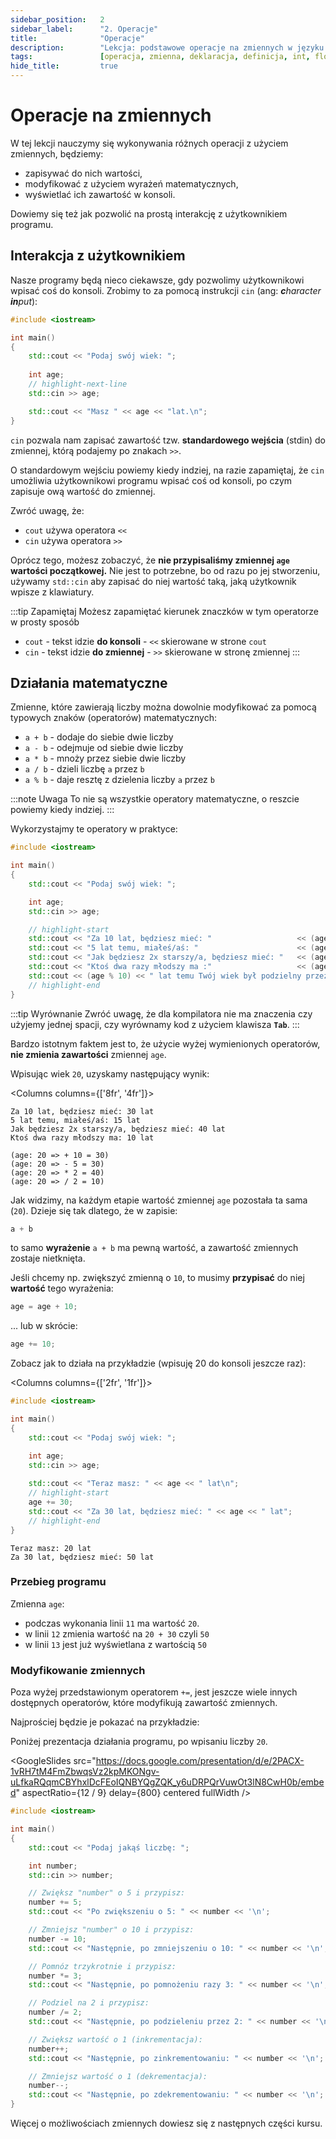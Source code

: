 ```yaml
---
sidebar_position:	2
sidebar_label:		"2. Operacje"
title:				"Operacje"
description:		"Lekcja: podstawowe operacje na zmiennych w języku C++"
tags:				[operacja, zmienna, deklaracja, definicja, int, float, char]
hide_title:			true
---
```





<NotFinished/>

# Operacje na zmiennych

W tej lekcji nauczymy się wykonywania różnych operacji z użyciem zmiennych, będziemy:
- zapisywać do nich wartości,
- modyfikować z użyciem wyrażeń matematycznych,
- wyświetlać ich zawartość w konsoli.

Dowiemy się też jak pozwolić na prostą interakcję z użytkownikiem programu.

## Interakcja z użytkownikiem

Nasze programy będą nieco ciekawsze, gdy pozwolimy użytkownikowi wpisać coś do konsoli.
Zrobimy to za pomocą instrukcji `cin` (ang: <i>**c**haracter **in**put</i>):

```cpp
#include <iostream>

int main()
{
	std::cout << "Podaj swój wiek: ";
	
	int age;
	// highlight-next-line
	std::cin >> age;

	std::cout << "Masz " << age << "lat.\n";
}
```

`cin` pozwala nam zapisać zawartość tzw. **standardowego wejścia** (stdin)
do zmiennej, którą podajemy po znakach `>>`.

O standardowym wejściu powiemy kiedy indziej, na razie zapamiętaj, że
`cin` umożliwia użytkownikowi programu wpisać coś od konsoli,
po czym zapisuje ową wartość do zmiennej.

Zwróć uwagę, że:
- `cout` używa operatora `<<`
- `cin` używa operatora `>>`

Oprócz tego, możesz zobaczyć, że **nie przypisaliśmy zmiennej `age` wartości początkowej.**
Nie jest to potrzebne, bo od razu po jej stworzeniu, używamy `std::cin` aby zapisać
do niej wartość taką, jaką użytkownik wpisze z klawiatury.

:::tip Zapamiętaj
Możesz zapamiętać kierunek znaczków w tym operatorze w prosty sposób
- `cout` - tekst idzie **do konsoli** - `<<` skierowane w strone `cout`
- `cin` - tekst idzie **do zmiennej** - `>>` skierowane w stronę zmiennej
:::

## Działania matematyczne

Zmienne, które zawierają liczby można dowolnie modyfikować
za pomocą typowych znaków (operatorów) matematycznych:

- `a + b` - dodaje do siebie dwie liczby
- `a - b` - odejmuje od siebie dwie liczby
- `a * b` - mnoży przez siebie dwie liczby
- `a / b` - dzieli liczbę `a` przez `b`
- `a % b` - daje resztę z dzielenia liczby `a` przez `b`

:::note Uwaga
To nie są wszystkie operatory matematyczne, o reszcie powiemy
kiedy indziej.
:::

Wykorzystajmy te operatory w praktyce:

```cpp
#include <iostream>

int main()
{
	std::cout << "Podaj swój wiek: ";

	int age;
	std::cin >> age;

	// highlight-start
	std::cout << "Za 10 lat, będziesz mieć: "					<< (age + 10)	<< " lat\n";
	std::cout << "5 lat temu, miałeś/aś: "						<< (age - 5)	<< " lat\n";
	std::cout << "Jak będziesz 2x starszy/a, będziesz mieć: "	<< (age * 2)	<< " lat\n";
	std::cout << "Ktoś dwa razy młodszy ma :"					<< (age / 2)	<< " lat\n";
	std::cout << (age % 10) << " lat temu Twój wiek był podzielny przez 10";
	// highlight-end
}
```

:::tip Wyrównanie
Zwróć uwagę, że dla kompilatora nie ma znaczenia czy użyjemy jednej spacji, czy wyrównamy kod
z użyciem klawisza **`Tab`**.
:::

Bardzo istotnym faktem jest to, że użycie wyżej wymienionych operatorów,
**nie zmienia zawartości** zmiennej `age`.

Wpisując wiek `20`, uzyskamy następujący wynik:

<Columns columns={['8fr', '4fr']}>
<div>

```plaintext title="Konsola"
Za 10 lat, będziesz mieć: 30 lat
5 lat temu, miałeś/aś: 15 lat
Jak będziesz 2x starszy/a, będziesz mieć: 40 lat
Ktoś dwa razy młodszy ma: 10 lat
```

</div>

<div>

```plaintext title="Opis"
(age: 20 => + 10 = 30)
(age: 20 => - 5 = 30)
(age: 20 => * 2 = 40)
(age: 20 => / 2 = 10)
```

</div>
</Columns>


Jak widzimy, na każdym etapie wartość zmiennej `age` pozostała ta sama (`20`).
Dzieje się tak dlatego, że w zapisie:
```cpp
a + b
```
to samo **wyrażenie** `a + b` ma pewną wartość, a zawartość zmiennych zostaje nietknięta.

Jeśli chcemy np. zwiększyć zmienną o `10`, to musimy **przypisać** do niej
**wartość** tego wyrażenia:

```cpp
age = age + 10;
```

... lub w skrócie:

```cpp
age += 10;
```

Zobacz jak to działa na przykładzie (wpisuję 20 do konsoli jeszcze raz):

<Columns columns={['2fr', '1fr']}>
<div>

<CustomCodeBlock lineNumbers>

```cpp title="🔹 main.cpp"
#include <iostream>

int main()
{
	std::cout << "Podaj swój wiek: ";

	int age;
	std::cin >> age;
	
	std::cout << "Teraz masz: " << age << " lat\n";
	// highlight-start
	age += 30;
	std::cout << "Za 30 lat, będziesz mieć: " << age << " lat";
	// highlight-end
}
```

</CustomCodeBlock>

</div>

<div>

```plaintext title="Wynik"
Teraz masz: 20 lat
Za 30 lat, będziesz mieć: 50 lat
```

</div>
</Columns>

### Przebieg programu

Zmienna `age`:
- podczas wykonania linii `11` ma wartość `20`.
- w linii `12` zmienia wartość na `20 + 30` czyli `50`
- w linii `13` jest już wyświetlana z wartością `50`

### Modyfikowanie zmiennych

Poza wyżej przedstawionym operatorem `+=`, jest jeszcze wiele innych
dostępnych operatorów, które modyfikują zawartość zmiennych.

Najprościej będzie je pokazać na przykładzie:

<Tabs>
<TabItem value="presentation" label="🖼 Prezentacja" default>

Poniżej prezentacja działania programu, po wpisaniu liczby `20`.

<!-- Source link: https://docs.google.com/presentation/d/1T7esXOx9Cdw31bxGFEK3My_jNqXxPMoQE8AUbQFILhs/edit?usp=sharing -->

<GoogleSlides
		src="https://docs.google.com/presentation/d/e/2PACX-1vRH7tM4FmZbwqsVz2kpMKONgv-uLfkaRQqmCBYhxlDcFEoIQNBYQgZQK_y6uDRPQrVuwOt3lN8CwH0b/embed"
		aspectRatio={12 / 9}
		delay={800}
		centered
		fullWidth
	/>

</TabItem>
<TabItem value="code" label="Kod">
<CustomCodeBlock lineNumbers maxLines={25} resizable>

```cpp title="🔹 main.cpp"
#include <iostream>

int main()
{
	std::cout << "Podaj jakąś liczbę: ";

	int number;
	std::cin >> number;

	// Zwiększ "number" o 5 i przypisz:
	number += 5;
	std::cout << "Po zwiększeniu o 5: " << number << '\n';

	// Zmniejsz "number" o 10 i przypisz:
	number -= 10;
	std::cout << "Następnie, po zmniejszeniu o 10: " << number << '\n';

	// Pomnóz trzykrotnie i przypisz:
	number *= 3;
	std::cout << "Następnie, po pomnożeniu razy 3: " << number << '\n';

	// Podziel na 2 i przypisz:
	number /= 2;
	std::cout << "Następnie, po podzieleniu przez 2: " << number << '\n';

	// Zwiększ wartość o 1 (inkrementacja):
	number++;
	std::cout << "Następnie, po zinkrementowaniu: " << number << '\n';

	// Zmniejsz wartość o 1 (dekrementacja):
	number--;
	std::cout << "Następnie, po zdekrementowaniu: " << number << '\n';
}
```

</CustomCodeBlock>
</TabItem>

</Tabs>

Więcej o możliwościach zmiennych dowiesz się z następnych części kursu.

